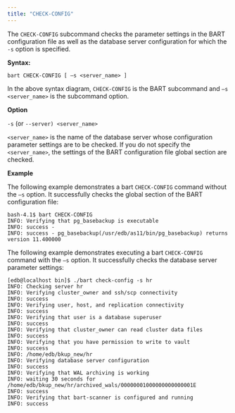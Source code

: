```yaml
---
title: "CHECK-CONFIG"
---
```


The `CHECK-CONFIG` subcommand checks the parameter settings in the BART configuration file as well as the database server configuration for which the `-s` option is specified.

**Syntax:**

``` text
bart CHECK-CONFIG [ –s <server_name> ]
```

In the above syntax diagram, `CHECK-CONFIG` is the BART subcommand and `–s <server_name>` is the subcommand option.

**Option**

`-s` (or `--server) <server_name>`

`<server_name>` is the name of the database server whose configuration parameter settings are to be checked. If you do not specify the `<server_name>`, the settings of the BART configuration file global section are checked.

**Example**

The following example demonstrates a bart `CHECK-CONFIG` command without the `–s` option. It successfully checks the global section of the BART configuration file:

``` text
bash-4.1$ bart CHECK-CONFIG
INFO: Verifying that pg_basebackup is executable
INFO: success -
INFO: success - pg_basebackup(/usr/edb/as11/bin/pg_basebackup) returns
version 11.400000
```

The following example demonstrates executing a bart `CHECK-CONFIG` command with the `–s` option. It successfully checks the database server parameter settings:

``` text
[edb@localhost bin]$ ./bart check-config -s hr
INFO: Checking server hr
INFO: Verifying cluster_owner and ssh/scp connectivity
INFO: success
INFO: Verifying user, host, and replication connectivity
INFO: success
INFO: Verifying that user is a database superuser
INFO: success
INFO: Verifying that cluster_owner can read cluster data files
INFO: success
INFO: Verifying that you have permission to write to vault
INFO: success
INFO: /home/edb/bkup_new/hr
INFO: Verifying database server configuration
INFO: success
INFO: Verifying that WAL archiving is working
INFO: waiting 30 seconds for
/home/edb/bkup_new/hr/archived_wals/00000001000000000000001E
INFO: success
INFO: Verifying that bart-scanner is configured and running
INFO: success
```
